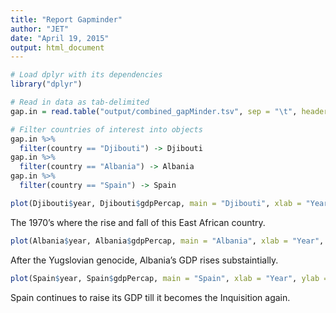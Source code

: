 ```yaml
---
title: "Report Gapminder"
author: "JET"
date: "April 19, 2015"
output: html_document
---
```


```r

# Load dplyr with its dependencies
library("dplyr")

# Read in data as tab-delimited
gap.in = read.table("output/combined_gapMinder.tsv", sep = "\t", header=TRUE)

# Filter countries of interest into objects
gap.in %>%
  filter(country == "Djibouti") -> Djibouti
gap.in %>%
  filter(country == "Albania") -> Albania
gap.in %>%
  filter(country == "Spain") -> Spain
```

```r
plot(Djibouti$year, Djibouti$gdpPercap, main = "Djibouti", xlab = "Year", ylab = "GDP Per Capita")
```


The 1970's where the rise and fall of this East African country.

```r
plot(Albania$year, Albania$gdpPercap, main = "Albania", xlab = "Year", ylab = "GDP Per Capita")
```


After the Yugslovian genocide, Albania's GDP rises substaintially.

```r
plot(Spain$year, Spain$gdpPercap, main = "Spain", xlab = "Year", ylab = "GDP Per Capita")
```


Spain continues to raise its GDP till it becomes the Inquisition again.
